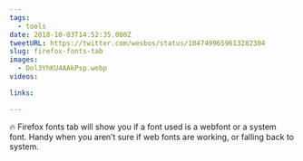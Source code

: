 ```yaml
---
tags:
  - tools
date: 2018-10-03T14:52:35.000Z
tweetURL: https://twitter.com/wesbos/status/1047499659613282304
slug: firefox-fonts-tab
images:
  - Dol3YhKU4AAkPsp.webp
videos:

links:

---
```

🔥 Firefox fonts tab will show you if a font used is a webfont or a system font. Handy when you aren’t sure if web fonts are working, or falling back to system.
